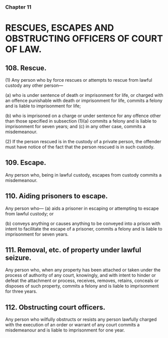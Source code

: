 ### Chapter 11

# RESCUES, ESCAPES AND OBSTRUCTING OFFICERS OF COURT OF LAW.

## 108. Rescue.
(1) Any person who by force rescues or attempts to rescue from
lawful custody any other person—

(a) who is under sentence of death or imprisonment for life, or
charged with an offence punishable with death or imprisonment
for life, commits a felony and is liable to imprisonment for life;

(b) who is imprisoned on a charge or under sentence for any offence
other than those specified in subsection (1)(a) commits a felony
and is liable to imprisonment for seven years; and
(c) in any other case, commits a misdemeanour.

(2) If the person rescued is in the custody of a private person, the
offender must have notice of the fact that the person rescued is in such
custody.

## 109. Escape.
Any person who, being in lawful custody, escapes from custody commits a
misdemeanour.

## 110. Aiding prisoners to escape.
Any person who—
(a) aids a prisoner in escaping or attempting to escape from lawful
custody; or

(b) conveys anything or causes anything to be conveyed into a prison
with intent to facilitate the escape of a prisoner,
commits a felony and is liable to imprisonment for seven years.

## 111. Removal, etc. of property under lawful seizure.
Any person who, when any property has been attached or taken under the
process of authority of any court, knowingly, and with intent to hinder or
defeat the attachment or process, receives, removes, retains, conceals or
disposes of such property, commits a felony and is liable to imprisonment for
three years.

## 112. Obstructing court officers.
Any person who wilfully obstructs or resists any person lawfully charged
with the execution of an order or warrant of any court commits a
misdemeanour and is liable to imprisonment for one year.